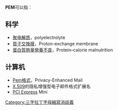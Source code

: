 '''PEM'''可以指：

==科学==
* [[聚电解质|聚电解质]]，polyelectrolyte
* [[質子交換膜|質子交換膜]]，Proton-exchange membrane
* [[蛋白質熱量營養不良|蛋白質熱量營養不良]]，Protein–calorie malnutrition
==计算机==
* [[Pem格式|Pem格式]]，Privacy-Enhanced Mail
* [[X.509|X.509]]的隐私增强型电子邮件格式扩展名
* [[PCI_Express|PCI Express]] Mini

{{消歧义}}
[[Category:三字拉丁字母縮寫消歧義|Category:三字拉丁字母縮寫消歧義]]